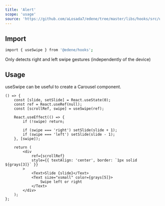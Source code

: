 ```yaml
---
title: 'Alert'
scope: 'usage'
source: 'https://github.com/aLosada7/edene/tree/master/libs/hooks/src/useSwipe'
---
```


## Import

```bash
import { useSwipe } from '@edene/hooks';
```

Only detects right and left swipe gestures (independently of the device)

## Usage

useSwipe can be useful to create a Carousel component.

```tsx
() => {
    const [slide, setSlide] = React.useState(0);
    const ref = React.useRef(null);
    const [scrollRef, swipe] = useSwipe(ref);

    React.useEffect(() => {
        if (!swipe) return;

        if (swipe === 'right') setSlide(slide + 1);
        if (swipe === 'left') setSlide(slide - 1);
    }, [swipe]);

    return (
        <div
            ref={scrollRef}
            style={{ textAlign: 'center', border: `1px solid ${grays[3]}` }}
        >
            <Text>Slide {slide}</Text>
            <Text size="xsmall" color={grays[5]}>
                Swipe left or right
            </Text>
        </div>
    );
};
```
